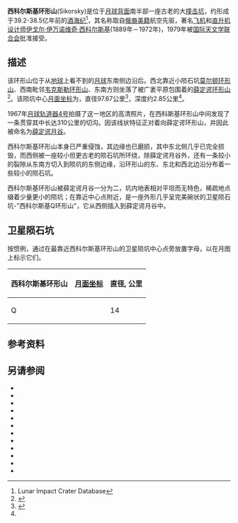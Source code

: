 {{lunar crater data
| image = Sikorsky (LRO).png|240px
| caption = [[月球勘测轨道飞行器|月球勘测轨道飞行器]]拍摄图像
| latitude = 65.89
| N_or_S = S
| longitude = 103.65
| E_or_W = E
| diameter =97.67公里
| depth = 2.85公里
| colong = 260
| eponym = [[伊戈尔·伊万诺维奇·西科尔斯基|伊戈尔·伊万诺维奇·西科尔斯基]]
}}

'''西科尔斯基环形山'''(Sikorsky)是位于[[月球背面|月球背面]]南半部一座古老的大[[撞击坑|撞击坑]]，约形成于39.2-38.5亿年前的[[酒海纪|酒海纪]]<ref name=LICD>Lunar Impact Crater Database</ref>，其名称取自[[俄罗斯|俄裔]][[美国|美籍]]航空先驱，著名[[飞机|飞机]]和[[直升机|直升机]][[设计师|设计师]][[伊戈尔·伊万诺维奇·西科尔斯基|伊戈尔·伊万诺维奇·西科尔斯基]](1889年－1972年)，1979年被[[国际天文学联合会|国际天文学联合会]]批准接受。

==描述==
该环形山位于从[[地球|地球]]上看不到的[[月球正面|月球]]东南侧边沿后。西北靠近小陨石坑[[莫尔顿环形山|莫尔顿环形山]]、西南毗邻[[韦克斯勒环形山|韦克斯勒环形山]]、东南方则坐落了被广袤平原包围着的[[薛定谔环形山|薛定谔环形山]]<ref>{{Cite web |url=http://planetarynames.wr.usgs.gov/images/Lunar/lac_140_wac.pdf |title=Crater Sikorsky on the map LAC-140. |access-date=2017-02-03 |archive-date=2021-03-28 |archive-url=https://web.archive.org/web/20210328234331/https://planetarynames.wr.usgs.gov/images/Lunar/lac_140_wac.pdf |dead-url=no }}</ref>。该陨坑中心[[月面坐标|月面坐标]]为{{Coord|65.89|S|103.65|E|globe:Moon|nogoogle=1|noosm=1}}，直径97.67公里<ref name="IAU">{{Cite web |url=http://planetarynames.wr.usgs.gov/Feature/5531 |title=Directory of the International Astronomical Union |accessdate=2016-03-07 |archive-date=2013-12-05 |archive-url=https://archive.today/20131205153453/http://planetarynames.wr.usgs.gov/Feature/5531 |dead-url=no }}</ref>，深度约2.85公里<ref name="LICD"/>。

1967年[[月球轨道器4号|月球轨道器4号]]拍摄了这一地区的高清照片，在西科斯基环形山中间发现了一条贯穿其中长达310公里的切沟。因该线状特征正对着向薛定谔环形山，并因此被命名为[[薛定谔月谷|薛定谔月谷]]。

西科尔斯基环形山本身已严重侵蚀，其边缘也已磨损，其中东北侧几乎已完全损毁，而西侧被一座较小但更古老的陨石坑所环绕，除薛定谔月谷外，还有一条较小的裂隙从东南方切入到陨坑的东侧边缘，沿环形山的东、东北和西北边沿分布着一些较小的陨石坑。

西科尔斯基环形山被薛定谔月谷一分为二，坑内地表相对平坦而无特色，稀疏地点缀着少量更小的陨坑；在靠近中心点附近，是一座外形几乎呈完美碗状的卫星陨石坑-"西科尔斯基Q环形山"，它从西侧插入到薛定谔月谷中。

==卫星陨石坑==

按惯例，通过在最靠近西科尔斯基环形山的卫星陨坑中心点旁放置字母，以在月图上标示它们。

{|class="wikitable" style="text-align:center"
|-
! 西科尔斯基环形山
! class="unsortable" | [[月面坐标|月面坐标]]
! 直径, 公里
|-
|Q
|{{Coord|65.79|S|103.45|E|globe:moon|nogoogle=1|noosm=1|name=Sikorsky Q}}
|14
|}

==参考资料==
{{Reflist}}       

==另请参阅==
{{refbegin}}
* {{cite book
  | last1 = Andersson
  | first1 = L. E.
  | last2 = Whitaker
  | first2 = E. A.
  | authorlink2 = Ewen Whitaker
  | date = 1982
  | title = NASA Catalogue of Lunar Nomenclature
  | publisher = NASA RP-1097
  | url = http://planet4589.org/astro/lunar/RP-1097.pdf
  | ref = harv
  | deadurl = yes
  | archiveurl = https://web.archive.org/web/20141006125838/http://planet4589.org/astro/lunar/RP-1097.pdf
  | archivedate = 2014-10-06
  | access-date = 2015-08-01
  }}
* {{cite web
  | last = Blue
  | first = Jennifer
  | date = July 25, 2007
  | title = Gazetteer of Planetary Nomenclature
  | publisher = [[United_States_Geological_Survey|USGS]]
  | url = http://planetarynames.wr.usgs.gov/Feature/5531
  | accessdate = 2015-03-19
  | ref = harv
  | archive-date = 2013-12-05
  | archive-url = https://archive.today/20131205153453/http://planetarynames.wr.usgs.gov/Feature/5531
  | dead-url = no
  }}
* {{cite book
  | last1 = Bussey
  | first1 = B.
  | authorlink1 = Ben Bussey
  | last2 = Spudis
  | first2 = P.
  | authorlink2 = Paul Spudis
  | date = 2004
  | title = The Clementine Atlas of the Moon
  | publisher = Cambridge University Press
  | location = New York
  | isbn = 978-0-521-81528-4
  | ref = harv
  }}
* {{cite book
  | last1 = Cocks
  | first1 = Elijah E.
  | last2 = Cocks
  | first2 = Josiah C.
  | date = 1995
  | title = Who's Who on the Moon: A Biographical Dictionary of Lunar Nomenclature
  | url = https://archive.org/details/isbn_9780936389271
  | publisher = Tudor Publishers
  | isbn = 978-0-936389-27-1
  | ref = harv
  }}
* {{cite web
  | last = McDowell
  | first = Jonathan
  | date = July 15, 2007
  | url = http://host.planet4589.org/astro/lunar/
  | title = Lunar Nomenclature
  | publisher = Jonathan's Space Report
  | accessdate = 2007-10-24
  | ref = harv
  | archive-date = 2015-01-12
  | archive-url = https://web.archive.org/web/20150112233439/http://host.planet4589.org/astro/lunar/
  | dead-url = no
  }}
* {{cite journal| last1 = Menzel| first1 = D. H.| last2 = Minnaert| first2 = M.| last3 = Levin| first3 = B.| last4 = Dollfus| first4 = A.| last5 = Bell| first5 = B.| title = Report on Lunar Nomenclature by the Working Group of Commission 17 of the IAU| doi = 10.1007/BF00171763| journal = Space Science Reviews| volume = 12| issue = 2| pages = 136–186| date = 1971| bibcode = 1971SSRv...12..136M| ref = harv}}
* {{cite book
  | first = Patrick
  | last = Moore
  | authorlink = Patrick Moore
  | date = 2001
  | title = On the Moon
  | url = https://archive.org/details/patrickmooreonmo00patr
  | publisher = Sterling Publishing Co.
  | isbn = 978-0-304-35469-6
  | ref = harv
  }}
* {{cite book
  | first = Fred W.
  | last = Price
  | date = 1988
  | title = The Moon Observer's Handbook
  | publisher = Cambridge University Press
  | isbn = 978-0-521-33500-3
  | ref = harv
  }}
* {{cite book
  | last = Rükl
  | first = Antonín
  | authorlink = Antonín Rükl
  | date = 1990
  | title = Atlas of the Moon
  | publisher = Kalmbach Books
  | isbn = 978-0-913135-17-4
  | ref = harv
  }}
* {{cite book
  | last = Webb
  | first = Rev. T. W.
  | authorlink = Thomas William Webb
  | date = 1962
  | title = Celestial Objects for Common Telescopes
  | url = https://archive.org/details/celestialobjects00webb
  | edition = 6th revised
  | publisher = Dover
  | isbn = 978-0-486-20917-3
  | ref = harv
  }}
* {{cite book
  | first = Ewen A.
  | last = Whitaker
  | authorlink = Ewen Whitaker
  | date = 2003
  | title = Mapping and Naming the Moon
  | publisher = Cambridge University Press
  | isbn = 978-0-521-54414-6
  | url = http://books.google.com/books?id=aV1i27jDYL8C
  | ref = harv
  }}
* {{cite book
  |title     =Observing the Moon
  |url       =http://books.google.com/books?id=TWtLIOlPwS4C
  |author    =Wlasuk, Peter T.
  |date      =2000
  |publisher =Springer Science & Business Media
  |isbn      =978-1-852-33193-1
}}